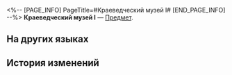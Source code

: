 <%-- [PAGE_INFO]
PageTitle=#Краеведческий музей I#
[END_PAGE_INFO] --%>
{{Предмет Инфобокс
|id          = 252370
|Изображение = Предмет Краеведческий музей I.png
|Тип         = 
|Инвентарь   = 
|Редкость    = 5
|Эффект      = 
|Описание    = Соберите набор карточек воспоминаний, чтобы получить усиление.
}}
{{Описание|Ваши воспоминания об Освоении могут стать источником вдохновения для игры.}}
'''Краеведческий музей I''' — [[Предмет]].

==На других языках==
{{На других языках
|en   = History and Culture Museum (I)
|zhs  = 历史文化博物馆-Ⅰ
|zht  = 歷史文化博物館-Ⅰ
|ja   = 歴史文化博物館-I
|ko   = 역사문화박물관-Ⅰ
|es   = Museo de Historia y Cultura&nbsp;I
|fr   = Musée de l'histoire et de la culture (I)
|ru   = Краеведческий музей I
|th   = พิพิธภัณฑ์ประวัติศาสตร์ และวัฒนธรรม I
|vi   = Viện Bảo Tàng Văn Hóa Lịch Sử-I
|de   = Museum für Geschichte und Kultur (I)
|id   = History and Culture Museum I
|pt   = Museu de História e Cultura (I)
}}

==История изменений==
{{История изменений|3.5}}